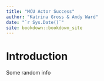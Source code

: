 ```yaml
--- 
title: "MCU Actor Success"
author: "Katrina Gross & Andy Ward"
date: "`r Sys.Date()`"
site: bookdown::bookdown_site
---
```


# Introduction

Some random info
